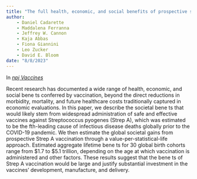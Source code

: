```yaml
---
title: "The full health, economic, and social benefits of prospective strep A vaccination."
author: 
    - Daniel Cadarette
    - Maddalena Ferranna
    - Jeffrey W. Cannon
    - Kaja Abbas
    - Fiona Giannini
    - Leo Zucker
    - David E. Bloom
date: "8/8/2023"
---
```


In [_npj Vaccines_](https://www.nature.com/articles/s41541-023-00758-z.pdf)

Recent research has documented a wide range of health, economic, and social bene ts conferred by vaccination, beyond the direct reductions in morbidity, mortality, and future healthcare costs traditionally captured in economic evaluations. In this paper, we describe the societal bene ts that would likely stem from widespread administration of safe and effective vaccines against Streptococcus pyogenes (Strep A), which was estimated to be the fth-leading cause of infectious disease deaths globally prior to the COVID-19 pandemic. We then estimate the global societal gains from prospective Strep A vaccination through a value-per-statistical-life approach. Estimated aggregate lifetime bene ts for 30 global birth cohorts range from $1.7 to $5.1 trillion, depending on the age at which vaccination is administered and other factors. These results suggest that the bene ts of Strep A vaccination would be large and justify substantial investment in the vaccines’ development, manufacture, and delivery.